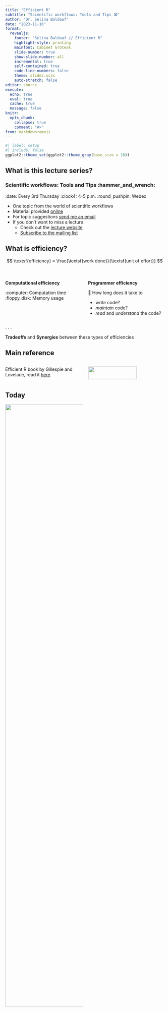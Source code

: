 ```yaml
---
title: "Efficient R"
subtitle: "Scientific workflows: Tools and Tips 🛠️"
author: "Dr. Selina Baldauf"
date: "2023-11-16"
format: 
  revealjs:
    footer: "Selina Baldauf // Efficient R"
    highlight-style: printing
    mainfont: Cabinet Grotesk
    slide-number: true
    show-slide-number: all
    incremental: true
    self-contained: true
    code-line-numbers: false
    theme: slides.scss
    auto-stretch: false
editor: source
execute: 
  echo: true
  eval: true
  cache: true
  message: false
knitr: 
  opts_chunk: 
    collapse: true
    comment: "#>" 
from: markdown+emoji
---
```


```r
#| label: setup
#| include: false
ggplot2::theme_set(ggplot2::theme_gray(base_size = 16))
```

## What is this lecture series?

### Scientific workflows: Tools and Tips :hammer_and_wrench:

::: nonincremental
:date: Every 3rd Thursday :clock4: 4-5 p.m. :round_pushpin: Webex

-   One topic from the world of scientific workflows
-   Material provided [online](https://selinazitrone.github.io/tools_and_tips/)
-   For topic suggestions [send me an email](mailto:selina.baldauf@fu-berlin.de)
-   If you don't want to miss a lecture
    -   Check out the [lecture website](https://www.bcp.fu-berlin.de/en/graduiertenzentrum/promovierende/veranstaltungen/workshops/lecture-SB/index.html)
    -   [Subscribe to the mailing list](https://lists.fu-berlin.de/listinfo/toolsAndTips)
:::


## What is efficiency?

$$
\textsf{efficiency} = \frac{\textsf{work done}}{\textsf{unit of effort}}
$$
<br>

:::{.columns}

:::{.column width="50%"}

:::{.fragment}

**Computational efficiency**

:::

:::{.fragment}

:computer: Computation time <br>
:floppy_disk: Memory usage

:::

:::

:::{.column width="50%"}

::: {.fragment}

**Programmer efficiency** 

🧍 How long does it take to

:::

- *write* code?
- *maintain* code?
- *read* and *understand* the code?

:::


:::

. . .

**Tradeoffs** and **Synergies** between these types of efficiencies

## Main reference

:::{.columns}

:::{.column width="50%"}

Efficient R book by Gillespie and Lovelace, read it [here](https://bookdown.org/csgillespie/efficientR/)

:::

:::{.column width="50%"}

![](images/2023_11_16_efficient_r/f0_web.png){width=80%}

:::

:::

## Today

:::{.r-stack}

![](images/2023_11_16_efficient_r/pyramid_1.png){width=70% fig-align="center" .fragment}

![](images/2023_11_16_efficient_r/pyramid_2.png){width=70% fig-align="center" .fragment}

![](images/2023_11_16_efficient_r/pyramid_text.png){width=70% fig-align="center" .fragment}


:::

. . .

**Principles** and **tools** on making R programming more effiicent for :computer:

. . .

Check out my talk ["What they forgot to teach you about R"](https://selinazitrone.github.io/tools_and_tips/sessions/01_what_they_forgot.html) for first two levels


# Efficient setup of our tools {visibility="hidden"}

## Efficient setup {visibility="hidden"}

- Regularly update R, R packages and your IDE (RStudio/VS code/...)
  - constantly improved, also regarding efficiency
  - new versions provide new features
- Know your tools
  - Keyboard shortcuts (RStudio: **Help -> Keyboard Shortcuts Help**)
  - Options (RStudio: **Tools -> Global Options**)

## Efficient setup

- Integrate AI tools (?), e.g.
    - [Github Copilot for RStudio](https://docs.posit.co/ide/user/ide/guide/tools/copilot.html)
      - Free with a Github Pro account (student or teacher)
    - [Package `gptstudio`](https://github.com/MichelNivard/GPTstudio) to integrate LLMs (e.g. ChatGPT)

:::{.callout-note}

These tools are still **in development** and may not be perfect yet. 
Also be aware of the **ethical implications** of using AI tools.

:::

# Efficient project structure and coding style {visibility="hidden"}

## Chaotic projects are inefficient {visibility="hidden"}
  
![Artwork by [Allison Horst](https://allisonhorst.com), CC BY 4.0](images/2023_11_16_efficient_r/02_kitchen_chaos.png){fig-alt="A frustrated looking little monster in front of a very disorganized cooking area, with smoke and fire coming from a pot surrounded by a mess of bowls, utensils, and scattered ingredients." width=85%}

## Good practice R projects and code .... {visibility="hidden"}

... make your life and the life of your collaborators easy.

- This could be a whole other lecture
- Check out my talk ["What they forgot to teach you about R"](https://selinazitrone.github.io/tools_and_tips/sessions/01_what_they_forgot.html) for details, resources and examples

## Clear project structure {visibility="hidden"}

Make it easy to find things

:::{.columns}

:::{.column width="50%"}


- Separate things into folders
  - Use standard templates (see e.g. [here](https://github.com/FellowsFreiesWissen/computational_notebooks) for an example)
- Use RStudio projects
- Include a readme file
- Name your files properly
  - Machine and human readable

:::

:::{.column width="50%"}

![](images/2023_11_16_efficient_r/04_folder_structures_all.png){width=60%}

:::

:::

## Write beautiful code {visibility="hidden"}

:::{.columns}

:::{.column width="50%"}

- Write code that others (i.e. future you) can understand
- Follow standards for readable and maintainable code
- For R: [tidyverse style guide](https://style.tidyverse.org/index.html)
- Style your code automatically using [`styler` package](https://styler.r-lib.org/)
  - Checkout [this guide](https://selinazitrone.github.io/intro-r-data-analysis/sessions/11_good-practice.html#use-the-styler-package) on how to set it up in RStudio

:::

:::{.column width="50%"}

![Artwork by [Allison Horst](https://allisonhorst.com), CC BY 4.0](images/2023_11_16_efficient_r/17_beatuiful_code.png)

:::

:::

# Efficient R code and optimization {.slide-purple}

:::{.columns}

:::{.column width="50%"}

> How can I make my R code faster?

:::

:::{.column width="50%"}

![](images/2023_11_16_efficient_r/pyramid_text.png)

:::

:::



## Is R slow?

- R is slow compared to other programming languages (e.g. C++).
  - R is designed to make programming easy, not fast

- R is not designed to be memory efficient
  
- But: [R is fast and memory efficient enough]{.highlight-purple} for most tasks.

## Should I optimize?

. . .

> It’s easy to get caught up in trying to remove all bottlenecks. Don’t! [Your time is valuable and is better spent analysing your data]{.highlight-purple}, not eliminating possible inefficiencies in your code. **Be pragmatic**: don’t spend hours of your time to save seconds of computer time.<br>
(Hadley Wickham in [Advanced R](https://adv-r.hadley.nz/perf-improve.html))

. . .

#### Think about

- How much time do I **save** by optimizing? 
- **How often** do I run the code?
- How much time do I **spend** optimizing?

::: {.fragment} 

Often: Trade-off between **readability** and **efficiency**

:::

## Should I optimize?

If your code is to slow for you, you can go through these steps:

1. If possible, **run the code somewhere else**

## Run the code somewhere else

::: {.fragment .nonincremental}

- For this, RStudio has **background jobs**

![](images/2023_11_16_efficient_r/background_job.png){width=50%}

:::

- Or: run it on a cluster (e.g. [FU Curta](https://www.fu-berlin.de/en/sites/high-performance-computing/Rechenressourcen/index.html))

## Should I optimize?

If your code is to slow for you, you can go through these steps:

:::{.nonincremental}

1. If possible, **run the code somewhere else**

:::

2. **Identify the critical** (slow) **parts** of your code
3. Then **optimize only the bottlenecks**

# Identify critical parts of your code

> **Profiling** & **Benchmarking** to measure the speed and memory use of your code

## Profiling R code

What are the speed & memory bottlenecks in my code?

- Use the [`profvis` package](https://rstudio.github.io/profvis/)

## Profiling R code

You can profile a section of code like this:

```r
#| label: profvis
#| code-line-numbers: 1-2|3-6|8-14|7-15 
# install.packages("profvis")
library(profvis)

# Create a data frame with 150 columns and 400000 rows
df <- data.frame(matrix(rnorm(150 * 400000), nrow = 400000))

profvis({
  # Calculate mean of each column and put it in a vector
  means <- apply(df, 2, mean)

  # Subtract mean from each value in the table
  for (i in seq_along(means)) {
    df[, i] <- df[, i] - means[i]
  }
})
```

## Profiling R code

Profvis flame graph shows time and memory spent in each line of code.

![](images/2023_11_16_efficient_r/profvis-flame.png)

## Profiling R code

Profvis data view for details on time spent in each function in the call stack.

![](images/2023_11_16_efficient_r/profvis-data.png)

## Profiling R code

You can also interactively profile code in RStudio:

::: {.nonincremental}

- Go to **Profile -> Start profiling**
- Now interactively run the code you want to profile
- Go to **Profile -> Stop profiling** to see the results

:::

## Profiling R code {visibility="hidden"}

If you have a longer program to profile, the best way is to:

- Wrap the program in a function
- Source the R script with the function
- Use `profvis` function on the sourced function

. . .

```r
#| eval: false
# source the analysis script in which
# the analysis is wrapped in a simple function
source("my_analysis.R")

# profile the analysis function
profvis(my_analysis())
```

## Benchmarking R code

Which version of the code is faster?

. . .

```r
# Fill a data frame in a loop
f1 <- function() {
  x <- data.frame(a = numeric(), b = numeric())
  for (i in 1:1e4) {
    x[i, ] <- c(i, i)
  }
}

# Fill a data frame directly with vectors
f2 <- function() {
  x <- data.frame(a = 1:1e4, b = 1:1e4)
}
```

## Benchmarking R code

Use the `microbenchmark` package to compare the functions:

. . .

```r
#| label: benchmark-f1-f2
#| output-location: fragment
#| code-line-numbers: 1-3|4-9|10-14
# install.packages("microbenchmark")
library(microbenchmark)

compare_functions <- microbenchmark(
  old = f1(),
  new = f2(),
  times = 10 # default is 100
)

compare_functions
```

. . .

We can look at benchmarking results using ggplot

```r
#| eval: false
library(ggplot2)
autoplot(compare_functions)
```


## Benchmarking R code

```r
#| fig-width: 8
#| fig-height: 4.5
#| echo: false
library(ggplot2)
autoplot(compare_functions) + theme_gray(base_size = 16)
```

## Other ways to measure run time {visibility="hidden"}

Use the `tictoc` package to get a quick overview of the time a section of code takes

```r
# install.packages("tictoc")
library(tictoc)

tic()
f1()
toc()

tic()
f2()
toc()
```
 
# Optimize your code

:::{.nonincremental}

- Basic principles
- Data analysis bottlenecks
- Advanced optimization: Parallelization and C++
  
:::

# Basic principles

## Let R do as little as possible

Use fewer function calls and less complex functions

. . .

**Example**:  Calculate mean of every column in a data frame

. . .

```r
#| label: benchmark-colmeans-vs-apply
#| output-location: fragment
#| code-line-numbers: 1-3|4-9|10-13
# A data frame with 1 million rows and 2 columns
x <- data.frame(a = rnorm(1e6), b = rnorm(1e6))

# Example to calculate the mean of each column
microbenchmark(
  apply = apply(x, 2, mean),
  colMeans = colMeans(x),
  times = 10
)
```

## Let R do as little as possible {visibility="hidden"}

Give R as much information as possible

**Example**: Don't let R guess column classes when reading a data frame:

. . .

```r
microbenchmark(
  guess_classes = read.csv(here::here("slides/data/ghg_ems.csv")),
  know_classes = read.csv(here::here("slides/data/ghg_ems.csv"), 
                          colClasses = c("character", "integer", rep("double", 5))),
  times = 10
)
```

## Vectorize your code

- Vectors are central to R programming
- R is optimized for vectorized code
  - Implemented directly in C/Fortran
- Vector operations can often replace for-loops in R
- If there is a vectorized version of a function: Use it

## Vectorize your code

**Example**: Calculate the log of every value in a vector and sum up the result

. . .

```r
#| label: benchmark-vectorization
#| code-line-numbers: 1-3|4-13|14-17
# A vector with 1 million values
x <- 1:1e6

microbenchmark(
  for_loop = {
    log_sum <- 0
    for (i in 1:length(x)) {
      log_sum <- log_sum + log(x[i])
    }
  },
  sum = sum(log(x)),
  times = 10
)
```

## Don't grow objects in a loop {visibility="hidden"}

If you know how big your object will be, pre-allocate it

- This avoids copying the object multiple times

. . .

**Example**: Fill up a data frame in a loop

```r
# Fill up data frame in a loop
f1 <- function() {
  x <- data.frame(a = numeric(), b = numeric())
  for (i in 1:1e4) {
    x[i, ] <- c(i, i)
  }
}

# Fill up data frame in a loop but pre-allocate it
f2 <- function() {
  x <- data.frame(a = numeric(1e4), b = numeric(1e4))
  for (i in 1:1e4) {
    x[i, ] <- c(i, i)
  }
}

```

## Don't grow objects in a loop {visibility="hidden"}

If you know how big your object will be, pre-allocate it

:::{.nonincrmental}

- This avoids copying the object multiple times

:::

**Example**: Fill up a data frame in a loop

```r
microbenchmark(
  no_alloc = f1(),
  pre_alloc = f2(),
  times = 10
)
```


## Don't grow objects in a loop {visibility="hidden"}

Of course, here the even better version would be to fill the data frame directly with vectors:

```r
f3 <- function() {
  x <- data.frame(a = 1:1e4, b = 1:1e4)
}

microbenchmark(
  no_alloc = f1(),
  pre_alloc = f2(),
  no_loop = f3(),
  times = 10
)
```

## For-loops in R

- For-loops are **relatively slow** and it is easy to make them even slower with bad design
- Often they are used when vectorized code would be better

- For loops can often be replaced, e.g. by
  - Functions from the apply family (e.g. `apply`, `lapply`, ...)
  - Vectorized functions (e.g. `sum`, `colMeans`, ...)
  - Vectorized functions from the [`purrr` package](https://purrr.tidyverse.org/) (e.g. `map`)
  
. . .

But: For loops are not necessarily bad, **sometimes** they are the **best solution** and **more readable** than vectorized code.

## Cache variables

If you use a value multiple times, store it in a variable to avoid re-calculation

. . .

**Example**: Calculate column means and normalize them by the standard deviation

. . .

```r
#| label: cache-variables
#| code-line-numbers: 1-3|4-10|11-14
# A matrix with 1000 columns
x <- matrix(rnorm(10000), ncol = 1000)

microbenchmark(
  no_cache = apply(x, 2, function(i) mean(i) / sd(x)),
  cache = {
    sd_x <- sd(x)
    apply(x, 2, function(i) mean(i) / sd_x)
  }
)
```

# Efficient data analysis

## Efficient workflow

- Prepare the data to be clean and concise for analysis
  - Helps to avoid unnecessary calculations
- Save intermediate results
  - Don't re-run time consuming steps if not necessary
- Use the right packages
  - [`tidyverse` packages](https://www.tidyverse.org/) can be quite fast (e.g. `readr`, `dplyr`)
  - [`data.table` package](https://rdatatable.gitlab.io/data.table/) is fast and memory efficienct
  - [`collapse` package](https://sebkrantz.github.io/collapse/index.html) for very fast data manipulation
  
## Read data

**Example:** Read csv data on worldwide emissions of greenhouse gases (~14000 rows, 7 cols).

- Base-R functions to read csv files are:
  - `read.table`
  - `read.csv`
- There are many alternatives to read data, e.g.:
  - `read_csv/read_tsv` from the `readr` package (tidyverse)
  - `fread` from the `data.table` package

## Read data

Compare some alternative reading functions
  
```r
#| label: benchmark-reading-data
#| output-location: slide
file_path_csv <- here::here("slides/data/ghg_ems_large.csv")

compare_input <- microbenchmark::microbenchmark(
  read.csv = read.csv(file_path_csv),
  read_csv = readr::read_csv(file_path_csv, progress = FALSE, show_col_types = FALSE),
  fread = data.table::fread(file_path_csv, showProgress = FALSE),
  times = 10
)

autoplot(compare_input)
```


## Use plain text data

Reading plain text is faster than excel files

```r
#| output-location: slide
file_path_xlsx <- here::here("slides/data/ghg_ems_large.xlsx")

compare_excel <- microbenchmark(
  read_csv = readr::read_csv(file_path_csv, progress = FALSE, show_col_types = FALSE),
  read_excel = readxl::read_excel(file_path_xlsx),
  times = 10
)

autoplot(compare_excel)
```


## Write data

::: {.nonincrmental}

- Base-R functions to write files are:
  - `write.table`
  - `write.csv`
- Faster alternatives are:
  - `write_csv` from the `readr` package (tidyverse)
  - `fwrite` from the `data.table` package

:::

## Write data {visibility="hidden"}

Compare the efficiency of different writing functions:

```r
#| label: benchmark-writing-data
#| eval: false
#| output-location: slide
#| code-line-numbers: 1-7|8-15|16
# create an example with 10000 rows to export
df <- data.frame(
  x = rnorm(10000),
  y = rnorm(10000),
  z = rnorm(10000)
)

compare_output <- microbenchmark::microbenchmark(
  write.csv = write.csv(df, "df.csv"),
  write_csv = readr::write_csv(df, "df.csv"),
  fwrite = data.table::fwrite(df, "df.csv"),
  write_excel = writexl::write_xlsx(df, "df.xlsx"),
  times = 10
)

autoplot(compare_output)
```

## Efficient data manipulation

Different packages offer fast and efficient data manipulation and analysis:

- `dplyr` has a C++ backend and is often faster than base R
- `data.table` is fast and memory efficiency
  - Syntax is quite different from base R and `tidyverse`
- `collapse` is a C++ based package that is specifically developed for fast data analysis
  - Works together with both `tidyverse` and `data.table` workflows
  - Many functions similar to base R or `dplyr` just with prefix "f" (e.g. `fselect`, `fmean`, ...)
  
## Summarize data by group

**Example**: Summarize mean carbon emissions from Electricity by Country

```r
library(data.table)
library(dplyr)
library(collapse)
```

## Summarize data by group

**Example**: Summarize mean carbon emissions from Electricity by Country

```r
#| include: false
ghg_ems <- data.table::fread(here::here("slides/data/ghg_ems.csv"))
```

```r
#| label: functions-summarize-by-group
#| code-line-numbers: 1-7|8-14|15-20
# 1. The data table way
# Convert the data to a data.table
setDT(ghg_ems)
summarize_dt <- function(){
  ghg_ems[, mean(Electricity, na.rm = TRUE), by = Country]
}

# 2. The dplyr way
summarize_dplyr <- function(){
  ghg_ems |>
      group_by(Country) |>
      summarize(mean_e = mean(Electricity, na.rm = TRUE))
}

# 3. The collapse way
summarize_collapse <- function(){
  ghg_ems |>
      fgroup_by(Country) |>
      fsummarise(mean_e = fmean(Electricity))
}
```

## Summarize data by group

**Example**: Summarize mean carbon emissions from Electricity by Country

```r
#| label: benchmark-summarizing-by-group
#| code-line-numbers: 1-7|8-12
# compare the speed of all versions
microbenchmark(
  dplyr = summarize_dplyr(),
  data_table = summarize_dt(),
  collapse = summarize_collapse(),
  times = 10
)
```

## Select columns

**Example**: Select columns Country, Year, Electricity, Transportation

```r
#| label: benchmark-selecting-columns
#| code-line-numbers: 1-6|7-11
#| output-location: fragment
microbenchmark(
  dplyr = select(ghg_ems, Country, Year, Electricity, Transportation),
  data_table = ghg_ems[, .(Country, Electricity, Transportation)],
  collapse = fselect(ghg_ems, Country, Electricity, Transportation),
  times = 10
)
```

# Advanced optimization

> Parallelization and C++

## Parallelization

By default, R works on one core but CPUs have multiple cores

. . .

```r
#| label: find-available-cores
# Find out how many cores you have with the parallel package
# install.packages("parallel")
parallel::detectCores()
```

. . .

::::{.columns}

::: {.column width="50%"}

Sequential

![](images/2023_11_16_efficient_r/sequential.png){width="40%" fig-align="center"}

:::

::: {.column width="50%"}

:::{.fragment}

Parallel

![](images/2023_11_16_efficient_r/parallel.png)

:::

:::

::::

## Parallelization with the futureverse

- `future` is a framework to help you parallelize existing R code
  - Parallel versions of base R apply family
  - Parallel versions of `purrr` functions
  - Parallel versions of `foreach` loops
- Find more details [here](https://www.futureverse.org/)
- Find a tutorial for different use cases [here](https://henrikbengtsson.github.io/future-tutorial-user2022)

## A slow example

Let's create a very slow square root function

```r
slow_sqrt <- function(x){
  Sys.sleep(1) # simulate 1 second of computation time
  sqrt(x)
}
```
<br>

:::{.fragment}

Before you run anything in parallel, tell R how many cores to use:

```r
library(future)
# Plan parallel session with 6 cores
plan(multisession, workers = 6)
```

:::

## Parallel apply functions

To run the function on a vector of numbers we could use

:::{.columns}

:::{.column width="50%"}

The **sequential** version

```r
#| message: false
# to measure the runtime
library(tictoc)

# create a vector of 10 numbers
x <- 1:10 

tic()
result <- lapply(x, slow_sqrt)
toc()
```

:::

:::{.column width="50%"}

:::{.fragment}

The **parallel** version

```r
# Load future.apply package
library(future.apply)

tic()
result <- future_lapply(x, slow_sqrt)
toc()
```

:::

:::

:::

## Parallel apply functions

Selected base R apply functions and their future versions:

```r
#| echo: false
# A data. frame with two columns: base and future.apply
# In the base column there are the base R functions and in the future.apply
# column there are the future versions of the functions
# The function names should be enclosed in backticks and then in quotation marks to be printed nicely
apply_functions <- data.frame(
  base = c("`lapply`", "`sapply`", "`vapply`", "`mapply`", "`tapply`", "`apply`", "`Map`"),
  future.apply = c("`future_lapply`", "`future_sapply`", "`future_vapply`", "`future_mapply`", "`future_tapply`",  "`future_apply`", "`future_Map`")
)
# print the data frame apply_functions nicely in the quarto doc using knitr
# Apply striped design to the table
knitr::kable(apply_functions) 
```

## Future `purrr` functions {visibility="hidden"}

- The [`furrr` package](https://furrr.futureverse.org/) offers parallel versions of [`purrr` functions](https://purrr.tidyverse.org/)

. . .

:::{.columns}

:::{.column width="50%"}

The **sequential** version

```r
library(purrr)

# the purrr version
tic()
z <- map(x, slow_sqrt)
toc()
```

:::

:::{.column width="50%"}

The **parallel** version

```r
library(furrr)

# the furrr version
tic()
z <- future_map(x, slow_sqrt)
toc()
```

:::

:::

## Parallel for loops

A normal for loop:

```r
z <- list()
for (i in 1:10){
  z[i] <- slow_sqrt(i)
}
```

. . .

Use `foreach` to write the same loop

```r
library(foreach)
z <- foreach(i = 1:10) %do% {
  slow_sqrt(i)
}
```

## Parallel for loops

Use `doFuture` and `foreach` package to parallelize for loops

:::{.columns}

:::{.column width="50%"}

The **sequential** version

```r
library(foreach)

tic()
z <- foreach(i = 1:10) %do% {
  slow_sqrt(i)
}
toc()
```

:::

:::{.column width="50%"}

The **parallel** version

```r
library(doFuture)

tic()
z <- foreach(i = 1:10) %dofuture% {
  slow_sqrt(i)
}
toc()
```

:::

:::

## Close multisession

When you are done working in parallel, explicitly close your multisession:

```r
# close the multisession plan
plan(sequential)
```

## Replace slow code with C++

- Use the [`Rcpp` package](https://www.rcpp.org/) to re-write R functions in C++
 - `Rcpp` is also used internally by many R packages to make them faster
- Requirements: 
  - C++ compiler installed
  - Some knowledge of C++
  
- See [this book chapter](https://csgillespie.github.io/efficientR/performance.html#rcpp) and the [online documentation](https://www.rcpp.org/) for more info
 
## Rewrite a function in C++

**Example:** R function to calculate Fibonacci numbers

```r
# A function to calculate Fibonacci numbers
fibonacci_r <- function(n){
  if (n < 2){
    return(n)
  } else {
    return(fibonacci_r(n - 1) + fibonacci_r(n - 2))
  }
}
```
<br>

. . .

```r
# Calculate the 30th Fibonacci number
fibonacci_r(30)
```

## Rewrite a function in C++

Use `cppFunction` to rewrite the function in C++:

```r
library(Rcpp)

# Rewrite the fibonacci_r function in C++
fibonacci_cpp <- cppFunction(
  'int fibonacci_cpp(int n){
    if (n < 2){
      return(n);
    } else {
      return(fibonacci_cpp(n - 1) + fibonacci_cpp(n - 2));
    }
  }'
)
```
<br>

. . .

```r
# calculate the 30th Fibonacci number
fibonacci_cpp(30)
```

## Rewrite a function in C++

You can also source C++ functions from C++ scripts.

. . .

C++ script `fibonacci.cpp`:

```cpp
#include "Rcpp.h"

// [[Rcpp::export]]
int fibonacci_cpp(const int x) {
   if (x < 2) return(x);
   return (fibonacci(x - 1)) + fibonacci(x - 2);
}
```

. . .

Then source the function in your R script using `sourceCpp`:

. . .

```r
sourceCpp("fibonacci.cpp")

# Use the function in your R script like you are used to
fibonacci_cpp(30)
```


## How much faster is C++?

```r
microbenchmark(
  r = fibonacci_r(30),
  rcpp = fibonacci_cpp(30),
  times = 10
)
```

# Summary

![](images/2023_11_16_efficient_r/pyramid_text.png){width=90%}

## Next lecture

#### Topic t.b.a.

<br>

:date: 18th January :clock4: 4-5 p.m. :round_pushpin: Webex

:bell: [Subscribe to the mailing list](https://lists.fu-berlin.de/listinfo/toolsAndTips)

:e-mail: For topic suggestions and/or feedback [send me an email](mailto:selina.baldauf@fu-berlin.de)

## Thank you for your attention :)
Questions?